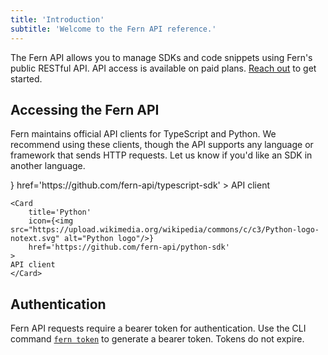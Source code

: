```yaml
---
title: 'Introduction'
subtitle: 'Welcome to the Fern API reference.'
---
```


The Fern API allows you to manage SDKs and code snippets using Fern's public RESTful API. API access is available on paid plans. [Reach out](https://buildwithfern.com/contact) to get started.

## Accessing the Fern API

Fern maintains official API clients for TypeScript and Python. We recommend using these clients, though the API supports any language or framework that sends HTTP requests. Let us know if you'd like an SDK in another language.

<CardGroup cols={2}>
    <Card 
        title='TypeScript' 
        icon={<img src="https://upload.wikimedia.org/wikipedia/commons/d/d9/Node.js_logo.svg" alt="Node.js logo"/>} 
        href='https://github.com/fern-api/typescript-sdk'
    >
    API client
    </Card>

    <Card 
        title='Python' 
        icon={<img src="https://upload.wikimedia.org/wikipedia/commons/c/c3/Python-logo-notext.svg" alt="Python logo"/>} 
        href='https://github.com/fern-api/python-sdk'
    >
    API client
    </Card>
</CardGroup>

## Authentication

Fern API requests require a bearer token for authentication. Use the CLI command [`fern token`](/learn/cli-api/cli-reference/commands#fern-token) to generate a bearer token. Tokens do not expire.

